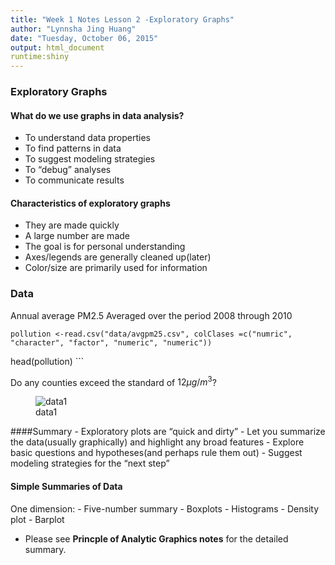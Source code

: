```yaml
---
title: "Week 1 Notes Lesson 2 -Exploratory Graphs"
author: "Lynnsha Jing Huang"
date: "Tuesday, October 06, 2015"
output: html_document
runtime:shiny
---
```


### Exploratory Graphs
#### What do we use graphs in data analysis?
- To understand data properties
- To find patterns in data
- To suggest modeling strategies
- To "debug" analyses
- To communicate results

#### Characteristics of exploratory graphs
- They are made quickly
- A large number are made
- The goal is for personal understanding
- Axes/legends are generally cleaned up(later)
- Color/size are primarily used for information

### Data
Annual average PM2.5 Averaged over the period 2008 through 2010

```
pollution <-read.csv("data/avgpm25.csv", colClases =c("numric", "character", "factor", "numeric", "numeric"))
```
head(pollution)
```

Do any counties exceed the standard of $12\mu g/m^3$?

![data1](https://cloud.githubusercontent.com/assets/10354653/10329034/43c84e5a-6c70-11e5-9926-eebedc6fb8c4.GIF)


####Summary
- Exploratory plots are "quick and dirty"
- Let you summarize the data(usually graphically) and highlight any broad features
- Explore basic questions and hypotheses(and perhaps rule them out)
- Suggest modeling strategies for the "next step"

#### Simple Summaries of Data
One dimension:
- Five-number summary
- Boxplots
- Histograms
- Density plot
- Barplot

- Please see **Princple of Analytic Graphics notes** for the detailed summary.
